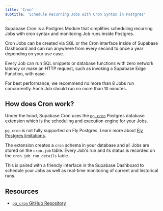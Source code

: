 ```yaml
---
title: 'Cron'
subtitle: 'Schedule Recurring Jobs with Cron Syntax in Postgres'
---
```


Supabase Cron is a Postgres Module that simplifies scheduling recurring Jobs with cron syntax and monitoring Job runs inside Postgres.

Cron Jobs can be created via SQL or the Cron interface inside of Supabase Dashboard and can run anywhere from every second to once a year depending on your use case.

Every Job can run SQL snippets or database functions with zero network latency or make an HTTP request, such as invoking a Supabase Edge Function, with ease.

<Admonition type="note">

For best performance, we recommend no more than 8 Jobs run concurrently. Each Job should run no more than 10 minutes.

</Admonition>

## How does Cron work?

Under the hood, Supabase Cron uses the [`pg_cron`](https://github.com/citusdata/pg_cron) Postgres database extension which is the scheduling and execution engine for your Jobs.

<Admonition type="note">

`pg_cron` is not fully supported on Fly Postgres. Learn more about [Fly Postgres limitations](/docs/guides/platform/fly-postgres#limitations).

</Admonition>

The extension creates a `cron` schema in your database and all Jobs are stored on the `cron.job` table. Every Job's run and its status is recorded on the `cron.job_run_details` table.

This is paired with a friendly interface in the Supabase Dashboard to schedule your Jobs as well as real-time monitoring of current and historical runs.

## Resources

- [`pg_cron` GitHub Repository](https://github.com/citusdata/pg_cron)
